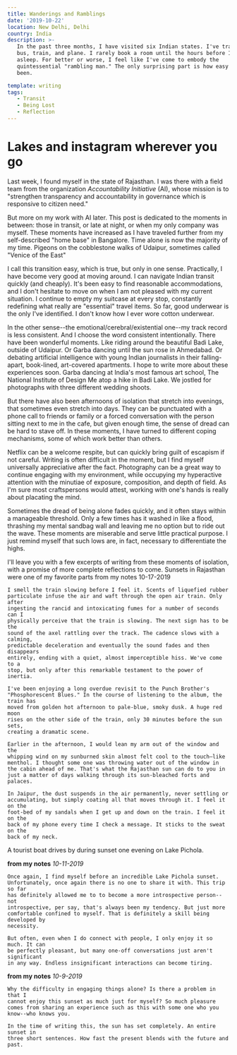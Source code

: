 ```yaml
---
title: Wanderings and Ramblings
date: '2019-10-22'
location: New Delhi, Delhi
country: India
description: >-
   In the past three months, I have visited six Indian states. I've traveled by
   bus, train, and plane. I rarely book a room until the hours before I fall
   asleep. For better or worse, I feel like I've come to embody the
   quintessential "rambling man." The only surprising part is how easy it's
   been.

template: writing
tags:
   - Transit
   - Being Lost
   - Reflection
---
```


# Lakes and instagram wherever you go

Last week, I found myself in the state of Rajasthan. I was there with a field
team from the organization _Accountability Initiative_ (AI), whose mission is to
"strengthen transparency and accountability in governance which is responsive to
citizen need."

But more on my work with AI later. This post is dedicated to the moments in
between: those in transit, or late at night, or when my only company was myself.
These moments have increased as I have traveled further from my self-described
"home base" in Bangalore. Time alone is now the majority of my time. Pigeons on
the cobblestone walks of Udaipur, sometimes called "Venice of the East"

I call this transition easy, which is true, but only in one sense. Practically,
I have become very good at moving around. I can navigate Indian transit quickly
(and cheaply). It's been easy to find reasonable accommodations, and I don't
hesitate to move on when I am not pleased with my current situation. I continue
to empty my suitcase at every stop, constantly redefining what really are
"essential" travel items. So far, good underwear is the only I've identified. I
don't know how I ever wore cotton underwear.

In the other sense--the emotional/cerebral/existential one--my track record is
less consistent. And I choose the word consistent intentionally. There have been
wonderful moments. Like riding around the beautiful Badi Lake, outside of
Udaipur. Or Garba dancing until the sun rose in Ahmedabad. Or debating
artificial intelligence with young Indian journalists in their falling-apart,
book-lined, art-covered apartments. I hope to write more about these experiences
soon. Garba dancing at India's most famous art school, The National Institute of
Design Me atop a hike in Badi Lake. We jostled for photographs with three
different wedding shoots.

But there have also been afternoons of isolation that stretch into evenings,
that sometimes even stretch into days. They can be punctuated with a phone call
to friends or family or a forced conversation with the person sitting next to me
in the cafe, but given enough time, the sense of dread can be hard to stave off.
In these moments, I have turned to different coping mechanisms, some of which
work better than others.

Netflix can be a welcome respite, but can quickly bring guilt of escapism if not
careful. Writing is often difficult in the moment, but I find myself universally
appreciative after the fact. Photography can be a great way to continue engaging
with my environment, while occupying my hyperactive attention with the minutiae
of exposure, composition, and depth of field. As I'm sure most craftspersons
would attest, working with one's hands is really about placating the mind.

Sometimes the dread of being alone fades quickly, and it often stays within a
manageable threshold. Only a few times has it washed in like a flood, thrashing
my mental sandbag wall and leaving me no option but to ride out the wave. These
moments are miserable and serve little practical purpose. I just remind myself
that such lows are, in fact, necessary to differentiate the highs.

I'll leave you with a few excerpts of writing from these moments of isolation,
with a promise of more complete reflections to come. Sunsets in Rajasthan were
one of my favorite parts from my notes 10-17-2019

    I smell the train slowing before I feel it. Scents of liquefied rubber
    particulate infuse the air and waft through the open air train. Only after
    ingesting the rancid and intoxicating fumes for a number of seconds can I
    physically perceive that the train is slowing. The next sign has to be the
    sound of the axel rattling over the track. The cadence slows with a calming,
    predictable deceleration and eventually the sound fades and then disappears
    entirely, ending with a quiet, almost imperceptible hiss. We've come to a
    stop, but only after this remarkable testament to the power of inertia.

    I've been enjoying a long overdue revisit to the Punch Brother's "Phosphorescent Blues." In the course of listening to the album, the train has
    moved from golden hot afternoon to pale-blue, smoky dusk. A huge red moon
    rises on the other side of the train, only 30 minutes before the sun sets,
    creating a dramatic scene.

    Earlier in the afternoon, I would lean my arm out of the window and the
    whipping wind on my sunburned skin almost felt cool to the touch—like menthol. I thought some one was throwing water out of the window in the cabin ahead of me. That's what the Rajasthan sun can do to you in just a matter of days walking through its sun-bleached forts and palaces.

    In Jaipur, the dust suspends in the air permanently, never settling or
    accumulating, but simply coating all that moves through it. I feel it on the
    foot-bed of my sandals when I get up and down on the train. I feel it on the
    back of my phone every time I check a message. It sticks to the sweat on the
    back of my neck.

A tourist boat drives by during sunset one evening on Lake Pichola.

**from my notes** _10-11-2019_

    Once again, I find myself before an incredible Lake Pichola sunset.
    Unfortunately, once again there is no one to share it with. This trip so far
    has definitely allowed me to to become a more introspective person--not
    introspective, per say, that's always been my tendency. But just more
    comfortable confined to myself. That is definitely a skill being developed by
    necessity.

    But often, even when I do connect with people, I only enjoy it so much. It can
    be perfectly pleasant, but many one-off conversations just aren't significant
    in any way. Endless insignificant interactions can become tiring.

**from my notes** _10-9-2019_

    Why the difficulty in engaging things alone? Is there a problem in that I
    cannot enjoy this sunset as much just for myself? So much pleasure comes from sharing an experience such as this with some one who you know--who knows you.

    In the time of writing this, the sun has set completely. An entire sunset in
    three short sentences. How fast the present blends with the future and past.
